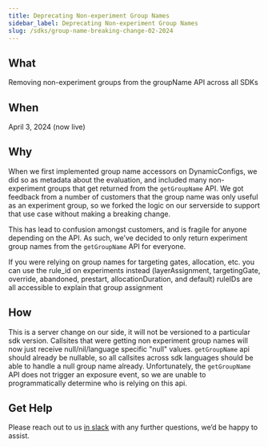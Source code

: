 ```yaml
---
title: Deprecating Non-experiment Group Names
sidebar_label: Deprecating Non-experiment Group Names
slug: /sdks/group-name-breaking-change-02-2024
---
```


## What
Removing non-experiment groups from the groupName API across all SDKs

## When
April 3, 2024 (now live)

## Why
When we first implemented group name accessors on DynamicConfigs, we did so as metadata about the evaluation, and included many non-experiment groups that get returned from the `getGroupName` API.  We got feedback from a number of customers that the group name was only useful as an experiment group, so we forked the logic on our serverside to support that use case without making a breaking change.

This has lead to confusion amongst customers, and is fragile for anyone depending on the API.  As such, we’ve decided to only return experiment group names from the `getGroupName` API for everyone.

If you were relying on group names for targeting gates, allocation, etc. you can use the rule_id on experiments instead (layerAssignment, targetingGate, override, abandoned, prestart, allocationDuration, and default) ruleIDs are all accessible to explain that group assignment

## How
This is a server change on our side, it will not be versioned to a particular sdk version.  Callsites that were getting non experiment group names will now just receive null/nil/language specific "null" values. `getGroupName` api should already be nullable, so all callsites across sdk languages should be able to handle a null group name already.  Unfortunately, the `getGroupName` API does not trigger an exposure event, so we are unable to programmatically determine who is relying on this api.

## Get Help
Please reach out to us [in slack](https://statsig.com/slack) with any further questions, we’d be happy to assist.
